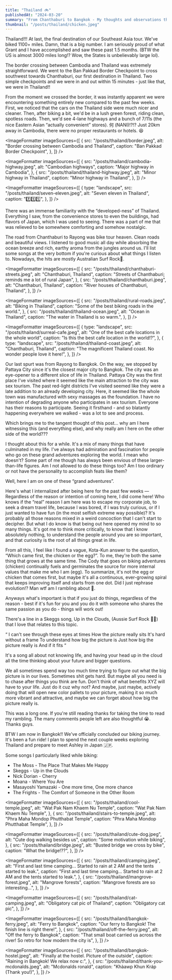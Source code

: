 ```yaml
---
title: "Thailand 🚲"
publishedAt: "2024-03-20"
summary: "From Chanthaburi to Bangkok - My thoughts and observations through it all."
thumbnail: "/posts/thailand/chicken.jpeg"
---
```


<HeroImage
  src="/posts/thailand/chicken.jpeg"
  alt="Chicken Shrine in Sanam Chai"
  caption="Chicken Shrine in Sanam Chai"
/>

Thailand!!! At last, the final destination of our Southeast Asia tour. We've biked 1100+ miles. Damn, that is a big number. I am seriously proud of what Grant and I have accomplished and saw these past 1.5 months. (BTW the US is almost 3000 miles long!? Wow, the States is unbelievably large lol).

The border crossing between Cambodia and Thailand was extremely straightforward. We went to the Ban Pakkad Border Checkpoint to cross southwest towards Chanthaburi, our first destination in Thailand. Two simple checkpoints and we were in and out within 15 minutes - just like that, we were in Thailand!!

From the moment we crossed the border, it was instantly apparent we were encountering something entirely new compared to the past few weeks. First, we noticed that the cars on the Thailand side were much nicer and cleaner. Then, after biking a bit, we'd be in a lush green forest, riding clean, spotless roads. Then, we'd see 4-lane highways and a bunch of 7/11s (the nice Eastern Asian “actually convenient” stores). 何 (NANI)!?!? Just 20km away in Cambodia, there were no proper restaurants or hotels. 😆

<ImageFormatter
  imageSources={[
    {
      src: "/posts/thailand/border.jpeg",
      alt: "Border crossing between Cambodia and Thailand",
      caption: "Ban Pakkad Border Checkpoint",
    },
  ]}
/>

<ImageFormatter
  imageSources={[
    {
      src: "/posts/thailand/cambodia-highway.jpeg",
      alt: "Cambodian highways",
      caption: "Major highway in Cambodia",
    },
    {
      src: "/posts/thailand/thailand-highway.jpeg",
      alt: "Minor highway in Thailand",
      caption: "Minor highway in Thailand",
    },
  ]}
/>

<ImageFormatter
  imageSources={[
    {
      type: "landscape",
      src: "/posts/thailand/seven-eleven.jpeg",
      alt: "Seven eleven in Thailand",
      caption: "7️⃣1️⃣1️⃣",
    },
  ]}
/>

There was an immense familiarity with the “developed-ness” of Thailand. Everything I saw, from the convenience stores to even the buildings, had flavors of Japan, which I was used to seeing. There was a part of me that was relieved to be somewhere comforting and somehow nostalgic.

The road from Chanthaburi to Rayong was bike tour heaven. Clean roads and beautiful views. I listened to good music all day while absorbing the ocean breeze and rich, earthy aroma from the jungles around us. I'll list some songs at the very bottom if you're curious about what things I listen to. Nowadays, the hits are mostly Australian Surf Rock🤘.

<ImageFormatter
  imageSources={[
    {
      src: "/posts/thailand/chanthaburi-streets.jpeg",
      alt: "Chanthaburi, Thailand",
      caption: "Streets of Chanthaburi; reminds me a lot of rural Japan",
    },
    {
      src: "/posts/thailand/chanthaburi.jpeg",
      alt: "Chanthaburi, Thailand",
      caption: "River houses of Chanthaburi, Thailand",
    },
  ]}
/>

<ImageFormatter
  imageSources={[
    {
      src: "/posts/thailand/rural-roads.jpeg",
      alt: "Biking in Thailand",
      caption: "Some of the best biking roads in the world.",
    },
    {
      src: "/posts/thailand/thailand-ocean.jpeg",
      alt: "Ocean in Thailand",
      caption: "The water in Thailand is so warm.",
    },
  ]}
/>

<ImageFormatter
  imageSources={[
    {
      type: "landscape",
      src: "/posts/thailand/surreal-cafe.jpeg",
      alt: "One of the best cafe locations in the whole world",
      caption: "Is this the best cafe location in the world!?",
    },
    {
      type: "landscape",
      src: "/posts/thailand/thailand-coast.jpeg",
      alt: "Chanthaburi, Thailand",
      caption: "The magnificent Thailand coast. No wonder people love it here!",
    },
  ]}
/>

Our last spurt was from Rayong to Bangkok. On the way, we stopped by Pattaya City since it's the closest major city to Bangkok. The city was an eye-opener to a different slice of life in Thailand. Pattaya City was the first place I've visited where it seemed like the main attraction to the city was sex tourism. The past red-light districts I've visited seemed like they were a late addition to an already developing city. Here, it seemed like the whole town was manufactured with sexy massages as the foundation. I have no intention of degrading anyone who participates in sex tourism. Everyone has their reasons to participate. Seeing it firsthand - and so blatantly happening everywhere we walked - was a lot to see and process.

Which brings me to the tangent thought of this post… why am I here witnessing this (and everything else), and why really am I here on the other side of the world???

I thought about this for a while. It's a mix of many things that have culminated in my life. I've always had admiration and fascination for people who go on these grand adventures exploring the world. I mean who doesn't? Some part of me though has always been envious of these larger-than-life figures. Am I not allowed to do these things too? Am I too ordinary or not have the personality to accomplish feats like them?

Well, here I am on one of these “grand adventures”.

Here's what I internalized after being here for the past few weeks — Regardless of the reason or intention of coming here, I did come here! Who knows if the “real” reason I am here was to escape my corporate job, to seek a dream travel life, because I was bored, if I was truly curious, or if I just wanted to have fun (in the most selfish extreme way possible)? It's probably all those reasons mixed in a weird concoction that I can't start to decipher. But what I do know is that being out here opened my mind to so many things. It's got me to think more critically, to know that I know absolutely nothing, to understand the people around you are so important, and that curiosity is the root of all things great in life.

From all this, I feel like I found a vague, Kota-Kun answer to the question, “Which came first, the chicken or the egg?”. To me, they're both the same thing that grows at the same time. The Cody that goes on biking adventures (chicken) continually fuels and germinates the source for more internal values that make me who I am (egg). To summarize, it's not the egg or chicken that comes first, but maybe it's all a continuous, ever-growing spiral that keeps improving itself and starts from one dot. Did I just rephrase evolution!? Man wtf am I rambling about 🤣.

Anyways what's important is that if you just do things, regardless of the reason - best if it's fun for you and you do it with someone who shares the same passion as you do - things will work out!

There's a line in a Skeggs song, Up in the Clouds, (Aussie Surf Rock 🏄‍♀️) that I love that relates to this topic.

“
I can't see through these eyes at times
How the picture really sits
It's hard without a frame
To understand how big the picture is
Just how big the picture really is
And if it fits
“

It's a song all about not knowing life, and having your head up in the cloud all the time thinking about your future and bigger questions.

We all sometimes spend way too much time trying to figure out what the big picture is in our lives. Sometimes shit gets hard. But maybe all you need is to chase after things you think are fun. Don't think of what benefits XYZ will have to your life. Just do it cuz why not? And maybe, just maybe, actively doing that will open new color pallets to your picture, making it so much more vibrant and attractive, and maybe we can forget about how big the picture really is.

This was a long one. If you're still reading thanks for taking the time to read my rambling. The many comments people left are also thoughtful 😭. Thanks guys.

BTW I am now in Bangkok!! We've officially concluded our biking journey. It's been a fun ride! I plan to spend the next couple weeks exploring Thailand and prepare to meet Ashley in Japan 🇯🇵.

Some songs I particularly liked while biking:

- The Moss - The Place That Makes Me Happy
- Skeggs - Up in the Clouds
- Nick Dorian - Cherry
- Moana - Where You Are
- Masayoshi Yamazaki - One more time, One more chance
- The Frights - The Comfort of Someone in the Other Room

<ImageFormatter
  imageSources={[
    {
      src: "/posts/thailand/cool-temple.jpeg",
      alt: "Wat Pak Nam Khaem Nu Temple",
      caption: "Wat Pak Nam Khaem Nu Temple",
    },
    {
      src: "/posts/thailand/stairs-to-temple.jpeg",
      alt: "Phra Maha Mondop Phutthabat Temple",
      caption: "Phra Maha Mondop Phutthabat Temple",
    },
  ]}
/>

<ImageFormatter
  imageSources={[
    {
      src: "/posts/thailand/cute-dog.jpeg",
      alt: "Cute dog walking besides us",
      caption: "Some motivation while biking",
    },
    {
      src: "/posts/thailand/bridge.jpeg",
      alt: "Busted bridge we cross by bike",
      caption: "What the bridge!??",
    },
  ]}
/>

<ImageFormatter
  imageSources={[
    {
      src: "/posts/thailand/camping.jpeg",
      alt: "First and last time camping... Started to rain at 2 AM and the tents started to leak.",
      caption:
        "First and last time camping... Started to rain at 2 AM and the tents started to leak.",
    },
    {
      src: "/posts/thailand/mangrove-forest.jpeg",
      alt: "Mangrove forests",
      caption: "Mangrove forests are so interesting...",
    },
  ]}
/>

<ImageFormatter
  imageSources={[
    {
      src: "/posts/thailand/cat-camping.jpeg",
      alt: "Obligatory cat pic of Thailand",
      caption: "Obligatory cat pic",
    },
  ]}
/>

<ImageFormatter
  imageSources={[
    {
      src: "/posts/thailand/bangkok-ferry.jpeg",
      alt: "Ferry to Bangkok",
      caption: "Our ferry to Bangkok! The finish line is right there!",
    },
    {
      src: "/posts/thailand/off-the-ferry.jpeg",
      alt: "Off the ferry to Bangkok",
      caption:
        "That small boat carried us across the river! So retro for how modern the city is",
    },
  ]}
/>

<ImageFormatter
  imageSources={[
    {
      src: "/posts/thailand/bangkok-hostel.jpeg",
      alt: "Finally at the hostel. Picture of the outside",
      caption: "Raining in Bangkok! We relax now c:",
    },
    {
      src: "/posts/thailand/thank-you-mcdonalds.jpeg",
      alt: "Mcdonalds ronald",
      caption: "Khàawp Khun Kráp (Thank you!)",
    },
  ]}
/>
